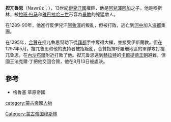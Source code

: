 {{Unreferenced|time=2017-06-24T12:13:40+00:00}}'''揑兀魯思'''（Nawrūz；{{bd|？||1297年|8月13日}}），13世紀[[伊兒汗國|伊兒汗國]]權臣，他是[[阿兒渾阿加|阿兒渾阿加]]之子。他是穆斯林，被[[拉班·扫马|拉班·扫马]]和[[雅巴拉哈三世|雅巴拉哈三世]]形容為[[景教|景教]]的兇猛敵人。

在1289-90年，他進行反伊兒汗[[阿魯渾|阿魯渾]]的叛亂，但被打敗，逃亡到[[河中|河中]]加入[[海都|海都]]集團。

在1295年，[[合贊|合贊]]在揑兀鲁思幫助下從[[拜都|拜都]]手中奪得大櫂，並接受伊斯蘭教。但在1297年5月，揑兀鲁思和他的支持者被指叛亂，合贊指揮呼羅珊地區的軍隊攻打揑兀鲁思，在[[內沙布爾|內沙布爾]]附近打敗了他。揑兀鲁思逃到[[赫拉特|赫拉特]]的[[卡爾提德王朝|卡爾提德王朝]]避難，但國王法克爾·丁把他交回合贊，他在8月13日被處決。

==參考==
*格魯塞 草原帝國

[[category:蒙古帝國人物|category:蒙古帝國人物]]
[[Category:蒙古帝国穆斯林|Category:蒙古帝国穆斯林]]